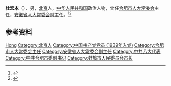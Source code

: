 '''杜宏本'''（{{bd|1924年|}}），男，[[北京|北京]]人，[[中华人民共和国|中华人民共和国]]政治人物，曾任[[合肥市人大常委会|合肥市人大常委会]]主任，[[安徽省人大常委会|安徽省人大常委会]]副主任。<ref>{{Cite book|title=中华人民共和国职官志|author=何虎生, 李耀东, 向常福主编|publisher=中国社会出版社|year=2003|isbn=9787800883934|location=北京|pages=}}</ref><ref>{{Cite book|title=安徽百科全书|author=《安徽百科全书》编纂工作委员会,《安徽百科全书》编辑委员会编|publisher=南京大学出版社|year=1994|isbn=|location=南京|pages=}}</ref>

== 参考资料 ==
{{reflist}}

{{中国政治人物小作品}}
{{中华人民共和国合肥市正职领导人|nocat}}

{{Authority control}}
{{DEFAULTSORT:Du hongben}}
[[Category:杜姓|Hong]]
[[Category:北京人|Category:北京人]]
[[Category:中国共产党党员_(1939年入党)|Category:中国共产党党员 (1939年入党)]]
[[Category:合肥市人大常委会主任|Category:合肥市人大常委会主任]]
[[Category:安徽省人大常委会副主任|Category:安徽省人大常委会副主任]]
[[Category:中共八大代表|Category:中共八大代表]]
[[Category:中共合肥市委副书记|Category:中共合肥市委副书记]]
[[Category:蚌埠市人民委员会市长|Category:蚌埠市人民委员会市长]]